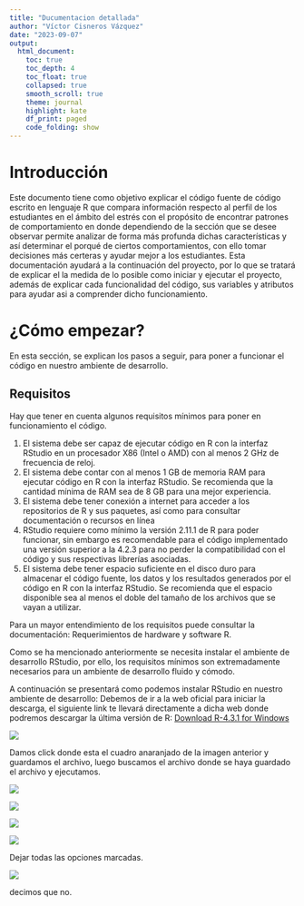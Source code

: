 ```yaml
---
title: "Ducumentacion detallada"
author: "Víctor Cisneros Vázquez"
date: "2023-09-07"
output: 
  html_document:
    toc: true
    toc_depth: 4
    toc_float: true
    collapsed: true
    smooth_scroll: true
    theme: journal
    highlight: kate
    df_print: paged
    code_folding: show
---
```


# Introducción
Este documento tiene como objetivo explicar el código fuente de código escrito en lenguaje R que compara información  respecto al perfil de los estudiantes en el ámbito del estrés con el propósito de encontrar patrones de comportamiento en donde dependiendo de la sección que se desee observar permite analizar de forma más profunda dichas características y así determinar el porqué de ciertos comportamientos, con ello tomar decisiones más certeras y ayudar mejor a los estudiantes. 
Esta documentación ayudará a la continuación del proyecto, por lo que se tratará de explicar el la medida de lo posible como iniciar y ejecutar el proyecto, además de explicar cada funcionalidad del código, sus variables y atributos para ayudar asi a comprender dicho funcionamiento.

# ¿Cómo empezar?

En esta sección, se explican los pasos a seguir, para poner a funcionar el código en nuestro ambiente de desarrollo.

## Requisitos

Hay que tener en cuenta algunos requisitos mínimos para poner en funcionamiento el código.

1. El sistema debe ser capaz de ejecutar código en R con la interfaz RStudio en un procesador X86 (Intel o AMD) con al menos 2 GHz de frecuencia de reloj.
2. El sistema debe contar con al menos 1 GB de memoria RAM para ejecutar código en R con la interfaz RStudio. Se recomienda que la cantidad mínima de RAM sea de 8 GB para una mejor experiencia.
3. El sistema debe tener conexión a internet para acceder a los repositorios de R y sus paquetes, así como para consultar documentación o recursos en línea
4. RStudio requiere como mínimo la versión 2.11.1 de R para poder funcionar, sin embargo es recomendable para el código implementado una versión superior a la 4.2.3 para no perder la compatibilidad con el código y sus respectivas librerías asociadas.
5. El sistema debe tener espacio suficiente en el disco duro para almacenar el código fuente, los datos y los resultados generados por el código en R con la interfaz RStudio. Se recomienda que el espacio disponible sea al menos el doble del tamaño de los archivos que se vayan a utilizar.


Para un mayor entendimiento de los requisitos puede consultar la documentación: Requerimientos de hardware y software R.

Como se ha mencionado anteriormente se necesita instalar el ambiente de desarrollo RStudio, por ello, los requisitos mínimos son extremadamente necesarios para un ambiente de desarrollo fluido y cómodo.

A continuación se presentará como podemos instalar RStudio en nuestro ambiente de desarrollo:
Debemos de ir a la web oficial para iniciar la descarga, el siguiente link te llevará directamente a dicha web donde podremos descargar la última versión de R: 
[Download R-4.3.1 for Windows](https://cran.r-project.org/bin/windows/base/)

![](https://github.com/ViCiV2/EstresR/blob/main/images/image4.png?raw=true)


Damos click donde esta el cuadro anaranjado de la imagen anterior y guardamos el archivo, luego buscamos el archivo donde se haya guardado el archivo y ejecutamos.

![](https://github.com/ViCiV2/EstresR/blob/main/images/image31.png?raw=true)


![](https://github.com/ViCiV2/EstresR/blob/main/images/image21.png?raw=true)

![](https://github.com/ViCiV2/EstresR/blob/main/images/image18.png?raw=true)

![](https://github.com/ViCiV2/EstresR/blob/main/images/image13.png?raw=true)

Dejar todas las opciones marcadas.

![](https://github.com/ViCiV2/EstresR/blob/main/images/image3.png?raw=true)

decimos que no.





